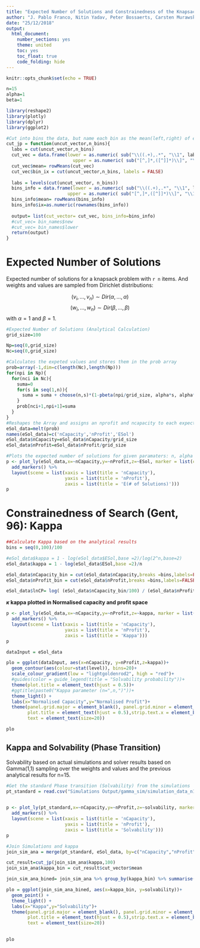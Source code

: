 ```yaml
---
title: "Expected Number of Solutions and Constrainedness of the Knapsack Decision Problem"
author: "J. Pablo Franco, Nitin Yadav, Peter Bossaerts, Carsten Murawski"
date: "25/12/2018"
output: 
  html_document: 
    number_sections: yes
    theme: united
    toc: yes
    toc_float: true
    code_folding: hide
---
```


```r
knitr::opts_chunk$set(echo = TRUE)
```

```r
n=15
alpha=1
beta=1

```


```r

library(reshape2)
library(plotly)
library(dplyr)
library(ggplot2)

#Cut into bins the data, but name each bin as the mean(left,right) of each bin.
cut_jp = function(uncut_vector,n_bins){
  labs = cut(uncut_vector,n_bins)
  cut_vec = data.frame(lower = as.numeric( sub("\\((.+),.*", "\\1", labs) ),
                         upper = as.numeric( sub("[^,]*,([^]]*)\\]", "\\1", labs) ))
  cut_vec$mean= rowMeans(cut_vec)
  cut_vec$bin_ix = cut(uncut_vector,n_bins, labels = FALSE)
  
  labs = levels(cut(uncut_vector, n_bins))
  bins_info = data.frame(lower = as.numeric( sub("\\((.+),.*", "\\1", labs) ),
                       upper = as.numeric( sub("[^,]*,([^]]*)\\]", "\\1", labs) ))
  bins_info$mean= rowMeans(bins_info)
  bins_info$ix=as.numeric(rownames(bins_info))
  
  output= list(cut_vector= cut_vec, bins_info=bins_info)
  #cut_vec= bin_names$new
  #cut_vec= bin_names$lower
  return(output)
}


```

# Expected Number of Solutions

Expected number of solutions for a knapsack problem with `r n` items. And weights and values are sampled from Dirichlet distributions:

$$ (v_i,...,v_n) \sim Dir(\alpha, ... , \alpha ) $$
$$ (w_i,...,w_n) \sim Dir(\beta, ... , \beta ) $$
with $\alpha = 1$ and $\beta=1$.

```r

#Expected Number of Solutions (Analytical Calculation) 
grid_size=100

Np=seq(0,grid_size)
Nc=seq(0,grid_size)

#Calculates the expeted values and stores them in the prob array
prob=array(-1,dim=c(length(Nc),length(Np)))
for(npi in Np){
  for(nci in Nc){
    suma=0
    for(s in seq(1,n)){
      suma = suma + choose(n,s)*(1-pbeta(npi/grid_size, alpha*s, alpha*(n-s)))*pbeta(nci/grid_size,beta*s,beta*(n-s))
    }
    prob[nci+1,npi+1]=suma
  }
}
#Reshapes the Array and assigns an nprofit and ncapacity to each expected value.
eSol_data=melt(prob)
names(eSol_data)=c('nCapacity','nProfit','ESol')
eSol_data$nCapacity=eSol_data$nCapacity/grid_size
eSol_data$nProfit=eSol_data$nProfit/grid_size

```

```r
#Plots the expected number of solutions for given paramaters: n, alpha and beta
p <- plot_ly(eSol_data,x=~nCapacity,y=~nProfit,z=~ESol, marker = list(color=~ESol, size=1) )%>%
  add_markers() %>%
  layout(scene = list(xaxis = list(title = 'nCapacity'),
                      yaxis = list(title = 'nProfit'),
                      zaxis = list(title = 'E(# of Solutions)')))
p
```


# Constrainedness of Search (Gent, 96): Kappa

```r
##Calculate Kappa based on the analytical results
bins = seq(0,100)/100

#eSol_data$kappa = 1 - log(eSol_data$ESol,base =2)/log(2^n,base=2)
eSol_data$kappa = 1 - log(eSol_data$ESol,base =2)/n

eSol_data$nCapacity_bin = cut(eSol_data$nCapacity,breaks =bins,labels=FALSE)
eSol_data$nProfit_bin = cut(eSol_data$nProfit,breaks =bins,labels=FALSE)

eSol_data$lnCP= log( (eSol_data$nCapacity_bin/100) / (eSol_data$nProfit_bin/100) )

```

**$\kappa$ kappa plotted in Normalised capacity and profit space**

```r
p <- plot_ly(eSol_data,x=~nCapacity,y=~nProfit,z=~kappa, marker = list(color=~kappa, size=1) )%>%
  add_markers() %>%
  layout(scene = list(xaxis = list(title = 'nCapacity'),
                      yaxis = list(title = 'nProfit'),
                      zaxis = list(title = 'Kappa')))
p
```

```r
dataInput = eSol_data

plo = ggplot(dataInput, aes(x=nCapacity, y=nProfit,z=kappa))+
  geom_contour(aes(colour=stat(level)), bins=20)+
  scale_colour_gradient(low = "lightgoldenrod2", high = "red")+
  #guides(color = guide_legend(title = "Solvability probability"))+
  theme(plot.title = element_text(hjust = 0.5))+
  #ggtitle(paste0("Kappa parameter (n=",n,")"))+
  theme_light() +
  labs(x="Normalised Capacity",y="Normalised Profit")+
  theme(panel.grid.major = element_blank(), panel.grid.minor = element_blank(),
        plot.title = element_text(hjust = 0.5),strip.text.x = element_blank(),
        text = element_text(size=20))

plo
```



## Kappa and Solvability (Phase Transition)
Solvability based on actual simulations and solver results based on Gamma(1,1) sampling over the weights and values and the previous analytical results for n=15.

```r
#Get the standard Phase transition (Solvability) from the simulations
pt_standard = read.csv("Simulations Output/gamma_sim/simulation_data_n15_gamma1_1.csv", stringsAsFactors = FALSE)
  
```


```r
p <- plot_ly(pt_standard,x=~nCapacity,y=~nProfit,z=~solvability, marker = list(color=~solvability, size=1) )%>%
  add_markers() %>%
  layout(scene = list(xaxis = list(title = 'nCapacity'),
                      yaxis = list(title = 'nProfit'),
                      zaxis = list(title = 'Solvability')))
p
```

```r
#Join Simulations and kappa 
join_sim_ana = merge(pt_standard, eSol_data, by=c("nCapacity","nProfit"))

cut_result=cut_jp(join_sim_ana$kappa,100)
join_sim_ana$kappa_bin = cut_result$cut_vector$mean

join_sim_ana_bined= join_sim_ana %>% group_by(kappa_bin) %>% summarise(solvability = mean(solvability))

```

```r
plo = ggplot(join_sim_ana_bined, aes(x=kappa_bin, y=solvability))+
  geom_point() +
  theme_light() +
  labs(x="Kappa",y="Solvability")+
  theme(panel.grid.major = element_blank(), panel.grid.minor = element_blank(),
        plot.title = element_text(hjust = 0.5),strip.text.x = element_blank(),
        text = element_text(size=20))
  

plo
```
